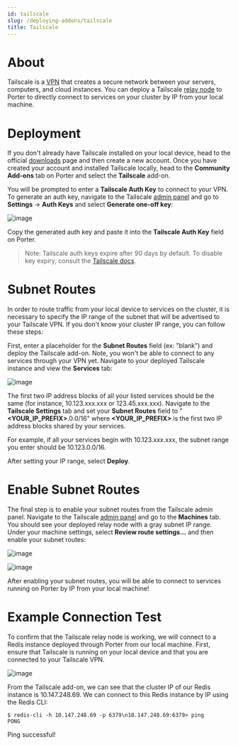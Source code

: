 ```yaml
---
id: tailscale
slug: /deploying-addons/tailscale
title: Tailscale
---
```


# About

Tailscale is a [VPN](https://cybernews.com/what-is-vpn/#how-does-a-vpn-work) that creates a secure network between your servers, computers, and cloud instances. You can deploy a Tailscale <a href="https://tailscale.com/kb/1019/subnets/" target="_blank">relay node</a> to Porter to directly connect to services on your cluster by IP from your local machine.

# Deployment

If you don't already have Tailscale installed on your local device, head to the official <a href="https://tailscale.com/download" target="_blank">downloads</a> page and then create a new account. Once you have created your account and installed Tailscale locally, head to the **Community Add-ons** tab on Porter and select the **Tailscale** add-on.

You will be prompted to enter a **Tailscale Auth Key** to connect to your VPN. To generate an auth key, navigate to the Tailscale <a href="https://login.tailscale.com/admin/settings/" target="_blank">admin panel</a> and go to **Settings** -> **Auth Keys** and select **Generate one-off key**:

![image](https://files.readme.io/d586304-Screen_Shot_2021-06-23_at_4.05.37_PM.png)

Copy the generated auth key and paste it into the **Tailscale Auth Key** field on Porter.

> Note: Tailscale auth keys expire after 90 days by default. To disable key expiry, consult the [Tailscale docs](https://tailscale.com/kb/1028/key-expiry/).

# Subnet Routes

In order to route traffic from your local device to services on the cluster, it is necessary to specify the IP range of the subnet that will be advertised to your Tailscale VPN. If you don't know your cluster IP range, you can follow these steps:

First, enter a placeholder for the **Subnet Routes** field (ex: "blank") and deploy the Tailscale add-on. Note, you won't be able to connect to any services through your VPN yet. Navigate to your deployed Tailscale instance and view the **Services** tab:

![image](https://files.readme.io/3ce31de-Screen_Shot_2021-06-23_at_5.01.50_PM.png)

The first two IP address blocks of all your listed services should be the same (for instance, 10.123.xxx.xxx or 123.45.xxx.xxx). Navigate to the **Tailscale Settings** tab and set your **Subnet Routes** field to "**<YOUR_IP_PREFIX>**.0.0/16" where **<YOUR_IP_PREFIX>** is the first two IP address blocks shared by your services.

For example, if all your services begin with 10.123.xxx.xxx, the subnet range you enter should be 10.123.0.0/16.

After setting your IP range, select **Deploy**.

# Enable Subnet Routes

The final step is to enable your subnet routes from the Tailscale admin panel. Navigate to the Tailscale <a href="https://login.tailscale.com/admin/machines">admin panel</a> and go to the **Machines** tab. You should see your deployed relay node with a gray subnet IP range. Under your machine settings, select **Review route settings...** and then enable your subnet routes:

![image](https://files.readme.io/8a215dd-Screen_Shot_2021-06-23_at_4.49.58_PM.png)

![image](https://files.readme.io/254fc6b-Screen_Shot_2021-06-23_at_4.55.02_PM.png)

After enabling your subnet routes, you will be able to connect to services running on Porter by IP from your local machine!

# Example Connection Test

To confirm that the Tailscale relay node is working, we will connect to a Redis instance deployed through Porter from our local machine. First, ensure that Tailscale is running on your local device and that you are connected to your Tailscale VPN.

![image](https://files.readme.io/a2a68e9-Screen_Shot_2021-06-23_at_5.02.55_PM.png)

From the Tailscale add-on, we can see that the cluster IP of our Redis instance is 10.147.248.69. We can connect to this Redis instance by IP using the Redis CLI:

```
$ redis-cli -h 10.147.248.69 -p 6379\n10.147.248.69:6379> ping
PONG
```

Ping successful!
